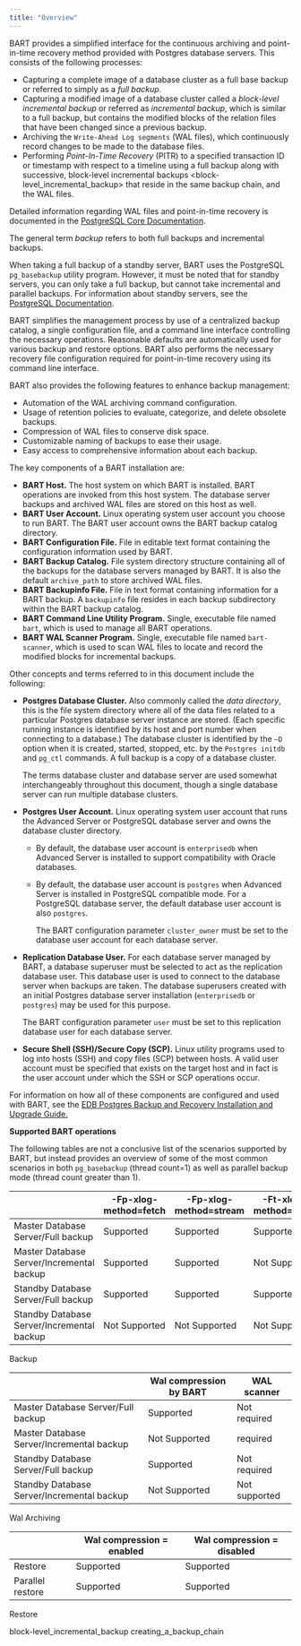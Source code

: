 ```yaml
---
title: "Overview"
---
```


<div id="overview" class="registered_link"></div>


BART provides a simplified interface for the continuous archiving and point-in-time recovery method provided with Postgres database servers. This consists of the following processes:

  - Capturing a complete image of a database cluster as a full base backup or referred to simply as a *full backup*.
  - Capturing a modified image of a database cluster called a *block-level incremental backup* or referred as *incremental backup*, which is similar to a full backup, but contains the modified blocks of the relation files that have been changed since a previous backup.
  - Archiving the `Write-Ahead Log segments` (WAL files), which continuously record changes to be made to the database files.
  - Performing *Point-In-Time Recovery* (PITR) to a specified transaction ID or timestamp with respect to a timeline using a full backup along with successive, <span class="title-ref">block-level incremental backups \<block-level_incremental_backup\></span> that reside in the same backup chain, and the WAL files.

Detailed information regarding WAL files and point-in-time recovery is documented in the [PostgreSQL Core Documentation](https://www.postgresql.org/docs/current/static/continuous-archiving.html).

The general term *backup* refers to both full backups and incremental backups.

When taking a full backup of a standby server, BART uses the PostgreSQL `pg_basebackup` utility program. However, it must be noted that for standby servers, you can only take a full backup, but cannot take incremental and parallel backups. For information about standby servers, see the [PostgreSQL Documentation](https://www.postgresql.org/docs/current/static/high-availability.html).

BART simplifies the management process by use of a centralized backup catalog, a single configuration file, and a command line interface controlling the necessary operations. Reasonable defaults are automatically used for various backup and restore options. BART also performs the necessary recovery file configuration required for point-in-time recovery using its command line interface.

BART also provides the following features to enhance backup management:

  - Automation of the WAL archiving command configuration.
  - Usage of retention policies to evaluate, categorize, and delete obsolete backups.
  - Compression of WAL files to conserve disk space.
  - Customizable naming of backups to ease their usage.
  - Easy access to comprehensive information about each backup.

The key components of a BART installation are:

  - **BART Host.** The host system on which BART is installed. BART operations are invoked from this host system. The database server backups and archived WAL files are stored on this host as well.
  - **BART User Account.** Linux operating system user account you choose to run BART. The BART user account owns the BART backup catalog directory.
  - **BART Configuration File.** File in editable text format containing the configuration information used by BART.
  - **BART Backup Catalog.** File system directory structure containing all of the backups for the database servers managed by BART. It is also the default `archive_path` to store archived WAL files.
  - **BART Backupinfo File.** File in text format containing information for a BART backup. A `backupinfo` file resides in each backup subdirectory within the BART backup catalog.
  - **BART Command Line Utility Program.** Single, executable file named `bart`, which is used to manage all BART operations.
  - **BART WAL Scanner Program.** Single, executable file named `bart-scanner`, which is used to scan WAL files to locate and record the modified blocks for incremental backups.

Other concepts and terms referred to in this document include the following:

  - **Postgres Database Cluster.** Also commonly called the *data directory*, this is the file system directory where all of the data files related to a particular Postgres database server instance are stored. (Each specific running instance is identified by its host and port number when connecting to a database.) The database cluster is identified by the `–D` option when it is created, started, stopped, etc. by the `Postgres initdb` and `pg_ctl` commands. A full backup is a copy of a database cluster.
    
    The terms database cluster and database server are used somewhat interchangeably throughout this document, though a single database server can run multiple database clusters.

  - **Postgres User Account.** Linux operating system user account that runs the Advanced Server or PostgreSQL database server and owns the database cluster directory.
    
      - By default, the database user account is `enterprisedb` when Advanced Server is installed to support compatibility with Oracle databases.
    
      - By default, the database user account is `postgres` when Advanced Server is installed in PostgreSQL compatible mode. For a PostgreSQL database server, the default database user account is also `postgres`.
        
        The BART configuration parameter `cluster_owner` must be set to the database user account for each database server.

  - **Replication Database User.** For each database server managed by BART, a database superuser must be selected to act as the replication database user. This database user is used to connect to the database server when backups are taken. The database superusers created with an initial Postgres database server installation (`enterprisedb` or `postgres`) may be used for this purpose.
    
    The BART configuration parameter `user` must be set to this replication database user for each database server.

  - **Secure Shell (SSH)/Secure Copy (SCP).** Linux utility programs used to log into hosts (SSH) and copy files (SCP) between hosts. A valid user account must be specified that exists on the target host and in fact is the user account under which the SSH or SCP operations occur.

For information on how all of these components are configured and used with BART, see the [EDB Postgres Backup and Recovery Installation and Upgrade Guide.](https://www.enterprisedb.com/edb-docs/)

**Supported BART operations**

The following tables are not a conclusive list of the scenarios supported by BART, but instead provides an overview of some of the most common scenarios in both `pg_basebackup` (thread count=1) as well as parallel backup mode (thread count greater than 1).

|                                            | \-Fp-xlog-method=fetch | \-Fp-xlog-method=stream | \-Ft-xlog-method=fetch | \-Ft-xlog-method=stream |
| ------------------------------------------ | ---------------------- | ----------------------- | ---------------------- | ----------------------- |
| Master Database Server/Full backup         | Supported              | Supported               | Supported              | Supported               |
| Master Database Server/Incremental backup  | Supported              | Supported               | Not Supported          | Not Supported           |
| Standby Database Server/Full backup        | Supported              | Supported               | Supported              | Supported               |
| Standby Database Server/Incremental backup | Not Supported          | Not Supported           | Not Supported          | Not Supported           |

Backup

|                                            | Wal compression by BART | WAL scanner   |
| ------------------------------------------ | ----------------------- | ------------- |
| Master Database Server/Full backup         | Supported               | Not required  |
| Master Database Server/Incremental backup  | Not Supported           | required      |
| Standby Database Server/Full backup        | Supported               | Not required  |
| Standby Database Server/Incremental backup | Not Supported           | Not supported |

Wal Archiving

|                  | Wal compression = enabled | Wal compression = disabled |
| ---------------- | ------------------------- | -------------------------- |
| Restore          | Supported                 | Supported                  |
| Parallel restore | Supported                 | Supported                  |

Restore

<div class="toctree" data-maxdepth="3">

block-level_incremental_backup creating_a_backup_chain

</div>
